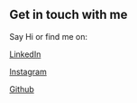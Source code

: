 ## Get in touch with me

Say Hi or find me on: 

[LinkedIn](https://www.linkedin.com/in/tanyacharanpahadi29/)

[Instagram](https://www.instagram.com/code_and_learn)

[Github](https://github.com/tanyaa29)
